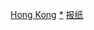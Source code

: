 {{Navbox
| name = 香港主要報章
| image= [[File:HK Shek Tong Tsui Des Voeux Road West 7-11 Shop Plastic Bag Newspaper Retailing a.jpg|100px]]
| title = [[香港報紙列表|香港主要報章]]
| titlestyle = background:#BFD7FF
| style = width: 100%
| bodyclass = hlist
| above = 參見：[[香港報紙列表]]
| group1 = 收費報章
| list1 =
{{Navbox subgroup
   |group1 = 中文
   |list1 =
* [[東方日報 (香港)|東方日報]]
* [[明報]]
* [[星島日報]]
* [[成報]]
* [[文汇报 (香港)|文匯報]]
* [[大公报]]
* [[香港商報]]
* [[香港經濟日報|經濟日報]]
* [[信報財經新聞|信報]]
* [[香港01]]
* [[大纪元时报]]
* [[看中國]]<sup>有限免费派发</sup>
* [[公教報]]
* [[時代論壇]]
* [[壹報]]
   |group2 = 英文
   |list2  =
* [[南華早報]]
* [[中国日报香港版|中國日報]]<sup>有限免费派发</sup>
  }}
| group2 = [[免費報章]]
| list2 =
{{Navbox subgroup
   |group1 = 中文
   |list1 =
* [[頭條日報]]
* [[am730]]
* [[晴報]]
* [[彩報]]
* [[香港仔 (報紙)|香港仔]]
* [[明慧週報]]
* [[《清流》月報]]
   |group2 = 英文
   |list2  =
* [[英文虎報]]
* [[香港自由新聞]]
  }}

| group3 = 其他
| list3 = 
* [[香港社區報|社區報]]
* [[:Category:香港已停刊報紙|已停刊收費報章]]
* [[:Category:香港已停刊免費報紙|已停刊免費報章]]
}}<noinclude>
{{collapsible option}}

[[Category:報紙導航模板|Hong Kong]]
[[Category:香港報紙|*]]
[[Category:香港文化模板|报纸]]
</noinclude>